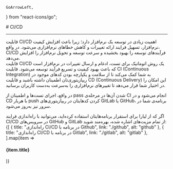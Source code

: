     GoArrowLeft,

    
} from "react-icons/go";


<Layout>
<Head>
<title>مستندات راه‌اندازی CI/CD - لیارا</title>
</Head>
# CI/CD

<hr className="mb-2" />
قابلیت CI/CD اهمیت زیادی در توسعه یک نرم‌افزار دارد؛ زیرا باعث افزایش کیفیت نرم‌افزار، تسهیل فرایند ارائه تغییرات و کاهش خطاهای نرم‌افزاری می‌شود. در واقع، CI/CD فرآیندهای توسعه را بهبود بخشیده و سرعت توسعه و تحویل نرم‌افزار را افزایش می‌دهد.

<Section id="what-is-cicd" title="CI/CD چیست؟" />
قابلیت CI/CD یک روش اتوماتیک برای تست، ادغام و ارسال تغییرات در نرم‌افزار است که باعث بهبود کیفیت و تسریع فرآیند توسعه می‌شود.
قابلیت CI (Continuous Integration) به شما کمک می‌کند تا از سلامت و یکپارچه بودن کدهای موجود در ریپازیتوری‌تان اطمینان داشته باشید و قابلیت CD (Continuous Delivery) این امکان را در اختیار شما قرار می‌دهد تا تغییرهای نرم‌افزاری را به‌سرعت به‌دست کاربران برسانید. 

در واقع، اجرای تست‌ها و اطمینان از pass شدن آن‌ها در مرحله‌ی CI انجام می‌شود و در CD با هربار push کردن کدهایتان در ریپازیتوری‌های GitLab یا GitHub، برنامه‌ی شما در سرور نیز به‌روز می‌شود.

<Section id="use-cicd" title="راه‌اندازی قابلیت CI/CD در برنامه" />
اگر که از لیارا برای استقرار برنامه‌هایتان استفاده کرده‌اید، می‌توانید با راه‌اندازی فرایند CI/CD در سرویس‌های GitHub و GitLab از تمام مزیت‌های اشاره شده، بهره‌مند شوید:

<div className="h-4" />
<div className="grid grid-cols-2 gap-4">
            {[
     {
        title: "راه‌اندازی CI/CD در برنامه با Github",
        link: "./github",
        alt: "github"
      },
      {
        title: "راه‌اندازی CI/CD در برنامه با Gitlab",
        link: "./gitlab",
        alt: "gitlab"
      },
        ].map(item =>
              <Link href={item.link}>
                <Card className="flex w-full items-center justify-between">
                <div className="flex items-center gap-3">
                  <div className="w-[40px] p-1  bg-[#333] rounded-lg">
                    <PlatformIcon platform={item.alt} />
                  </div>
                  <h4>
                    {item.title}
                  </h4>
                </div>
                <GoArrowLeft className="ml-1" />
              </Card>
              </Link>
            )}
          </div>

</Layout>